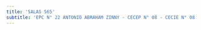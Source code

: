 ```yaml
---
title: 'SALAS 565'
subtitle: 'EPC N° 22 ANTONIO ABRAHAM ZINNY - CECEP N° 08 - CECIE N° 08'
---
```



